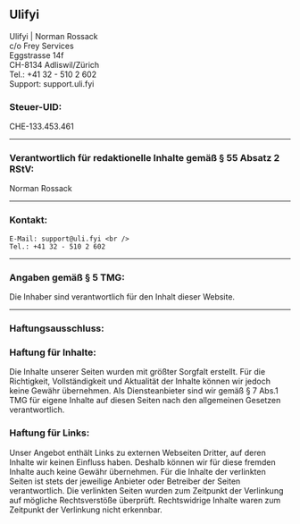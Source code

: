 ## Ulifyi
  Ulifyi | Norman Rossack <br />
  c/o Frey Services <br />
  Eggstrasse 14f <br />
  CH-8134 Adliswil/Zürich <br />
  Tel.: +41 32 - 510 2 602 <br />
  Support: support.uli.fyi

### Steuer-UID: 
  CHE-133.453.461

---
  
### __Verantwortlich für redaktionelle Inhalte gemäß § 55 Absatz 2 RStV:__
  Norman Rossack

---

### Kontakt:
    E-Mail: support@uli.fyi <br />
    Tel.: +41 32 - 510 2 602

---

### Angaben gemäß § 5 TMG:
Die Inhaber sind verantwortlich für den Inhalt dieser Website.

---

### Haftungsausschluss:

### Haftung für Inhalte:

Die Inhalte unserer Seiten wurden mit größter Sorgfalt erstellt. Für die Richtigkeit, Vollständigkeit und Aktualität der Inhalte können wir jedoch keine Gewähr übernehmen. Als Diensteanbieter sind wir gemäß § 7 Abs.1 TMG für eigene Inhalte auf diesen Seiten nach den allgemeinen Gesetzen verantwortlich.

### Haftung für Links: <br />
Unser Angebot enthält Links zu externen Webseiten Dritter, auf deren Inhalte wir keinen Einfluss haben. Deshalb können wir für diese fremden Inhalte auch keine Gewähr übernehmen. Für die Inhalte der verlinkten Seiten ist stets der jeweilige Anbieter oder Betreiber der Seiten verantwortlich. Die verlinkten Seiten wurden zum Zeitpunkt der Verlinkung auf mögliche Rechtsverstöße überprüft. Rechtswidrige Inhalte waren zum Zeitpunkt der Verlinkung nicht erkennbar.
